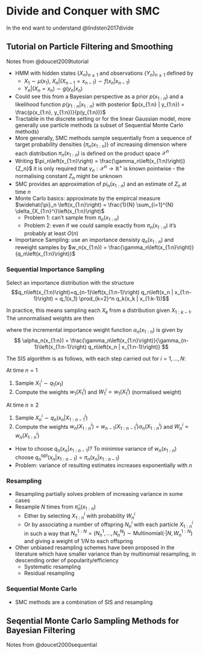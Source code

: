 # Divide and Conquer with SMC

In the end want to understand @lindsten2017divide

## Tutorial on Particle Filtering and Smoothing

Notes from @doucet2009tutorial

* HMM with hidden states $\{X_n\}_{n\geq1}$ and observations $\{Y_n\}_{n\geq1}$ defined by
    + $X_1 \sim \mu\left(x_1\right), \; X_n | \left(X_{n-1}=x_{n-1}\right) \sim f\left(x_n | x_{n-1}\right)$
    + $Y_n | \left(X_n = x_n\right) \sim g\left(y_n | x_n\right)$
* Could see this from a Bayesian perspective as a prior $p(x_{1:n})$ and a likelihood function $p(y_{1:n} | x_{1:n})$ with posterior $p(x_{1:n} | y_{1:n}) = \frac{p(x_{1:n}, y_{1:n})}{p(y_{1:n})}$
* Tractable in the discrete setting or for the linear Gaussian model, more generally use particle methods (a subset of Sequential Monte Carlo methods)
* More generally, SMC methods sample sequentially from a sequence of target probability densities $\{\pi_n(x_{1:n})\}$ of increasing dimension where each distribution $\pi_n(x_{1:n})$ is defined on the product space $\mathcal{X}^n$
* Writing $\pi_n\left(x_{1:n}\right) = \frac{\gamma_n\left(x_{1:n}\right)}{Z_n}$ it is only required that $\gamma_n:\mathcal{X}^n \to \mathbb{R}^+$ is known pointwise - the normalising constant $Z_n$ might be unknown
* SMC provides an approximation of $pi_n(x_{1:n})$ and an estimate of $Z_n$ at time $n$
* Monte Carlo basics: approximate by the empircal measure $\widehat{\pi}_n \left(x_{1:n}\right) = \frac{1}{N} \sum_{i=1}^{N} \delta_{X_{1:n}^i}\left(x_{1:n}\right)$
    + Problem 1: can't sample from $\pi_n(x_{1:n})$
    + Problem 2: even if we could sample exactly from $\pi_n(x_{1:n})$ it's probably at least $O(n)$
* Importance Sampling: use an importance densisty $q_n(x_{1:n})$ and reweight samples by $w_n(x_{1:n}) = \frac{\gamma_n\left(x_{1:n}\right)}{q_n\left(x_{1:n}\right)}$

### Sequential Importance Sampling

Select an importance distribution with the structure 
$$q_n\left(x_{1:n}\right)=q_{n-1}\left(x_{1:n-1}\right) q_n\left(x_n | x_{1:n-1}\right) = q_1(x_1) \prod_{k=2}^n q_k(x_k | x_{1:k-1})$$

In practice, this means sampling each $X_k$ from a distribution given $X_{1:k-1}$. The unnormalised weights are then
\begin{align*}
w_n\left(x_{1:n}\right) 
&= \frac{\gamma_n\left(x_{1:n}\right)}{q_n\left(x_{1:n}\right)} \\ 
&=\frac{\gamma_{n-1}\left(x_{1:n-1}\right)}{q_{n-1}\left(x_{1:n-1}\right)} \frac{\gamma_n\left(x_{1:n}\right)}{\gamma_{n-1}\left(x_{1:n-1}\right) q_n\left(x_n | x_{1:n-1}\right)} \\
&= w_{n-1}\left(x_{1:n-1}\right) \alpha_n(x_{1:n}) \\
&= \cdots = w_1(x_1) \prod_{k=2}^n \alpha_k(x_{1:k})
\end{align*}

where the incremental importance weight function $\alpha_n(x_{1:n})$ is given by
$$
\alpha_n(x_{1:n}) = \frac{\gamma_n\left(x_{1:n}\right)}{\gamma_{n-1}\left(x_{1:n-1}\right) q_n\left(x_n | x_{1:n-1}\right)}
$$

The SIS algorithm is as follows, with each step carried out for $i = 1, \ldots, N$:

At time $n = 1$

1. Sample $X_1^i \sim q_1\left(x_1\right)$
2. Compute the weights $w_1(X_1^i)$ and $W_1^i \propto w_1(X_1^i)$ (normalised weight)

At time $n \geq 2$

1. Sample $X_n^i \sim q_n\left(x_n | X_{1:n-1}^i\right)$
2. Compute the weights $w_n(X_{1:n}^i) = w_{n-1}\left(X_{1:n-1}^i\right) \alpha_n\left(X_{1:n}^{i}\right)$ and $W_n^i \propto w_n(X_{1:n}^i)$

* How to choose $q_n(x_n | x_{1:n-1})$? To minimise variance of $w_n(x_{1:n})$ choose $q_n^{\mathrm{opt}}\left(x_n | x_{1:n-1}\right)=\pi_n\left(x_n | x_{1 : n-1}\right)$
* Problem: variance of resulting estimates increases exponentially with $n$

### Resampling

* Resampling partially solves problem of increasing variance in some cases
* Resample $N$ times from $\widehat{\pi}_n \left(x_{1:n}\right)$ 
    + Either by selecting $X_{1:n}^i$ with probability $W_n^i$
    + Or by associating a number of offspring $N_n^i$ with each particle $X_{1:n}^i$ in such a way that $N_n^{1:N}=\left(N_n^1, \ldots, N_n^N\right) \sim \mathrm{Multinomial}(\cdot | N, W_n^{1:N})$ and giving a weight of $1/N$ to each offspring
* Other unbiased resampling schemes have been proposed in the literature which have smaller variance than by multinomial resampling, in descending order of popularity/efficiency
    + Systematic resampling
    + Residual resampling
    
### Sequential Monte Carlo

* SMC methods are a combination of SIS and resampling

## Seqential Monte Carlo Sampling Methods for Bayesian Filtering

Notes from @doucet2000sequential



